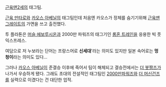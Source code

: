 [[근육맨2세]]의 태그팀.

[[근육 만타로]]와 [[카오스 아베닐]]의 태그팀인데 처음엔 카오스가 정체를 숨기기위해 [[근육맨 그레이트]]의 가면을 쓰고 출전했다.  

투 플라톤은 [[머슬 에보루시온]]과 2000만 파워즈의 태그기인 [[롱혼 트레인]]을 응용한 빅 풋 익스프레스.

여담으로 저 누보라는 단어는 프랑스어로 '''신세대''''라는 의미도 있지만 일본 속어로는 '''멍청이'''라는 의미도 있다...

그러나 [[카오스 아베닐]]이 준결승 이후에 죽어서 팀이 해체되고 결승전에서는 [[더 봇짱즈]]가 나가서 우승하게 됐다. 그래도 초대의 전설적인 태그팀인 [[2000만파워즈]]와 [[더 머신건즈]]를 실력으로 이겼다는 건 대단한 업적.
